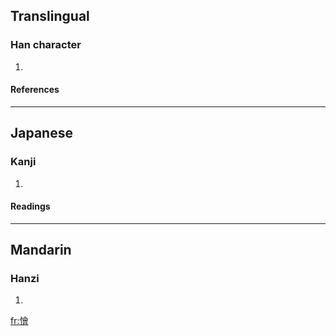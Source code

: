 ==Translingual==
===Han character===
{{Han char|rn=61|rad=心|as=13|sn=16|four=|canj=心人一日 (POMA)}}
# {{defn|Han|sort=心13}}
====References====
{{Han ref|kx=0405.090|dkj=11317|dj=0745.190|hdz=42362.010|uh=61C0|ud=25024}}
----
==Japanese==
===Kanji===
{{ja-kanji|grade=|rs=心13}}
# {{defn|Japanese}} 
====Readings====
{{ja-readings|on=[[わい]] (wai), [[え]] (e), [[わつ]] (watsu), [[わち]] (wachi)|kun=[[にくむ]] (nikumu), [[もだえる]] (modaeru)}}
----
==Mandarin==
===Hanzi===
{{cmn-hanzi|pin=[[wài]] (wai4), [[xuān]] (xuan1)|wg=wai<sup>4</sup>, hsüan<sup>1</sup>}}
# {{defn|Mandarin}}

[[fr:懀]]